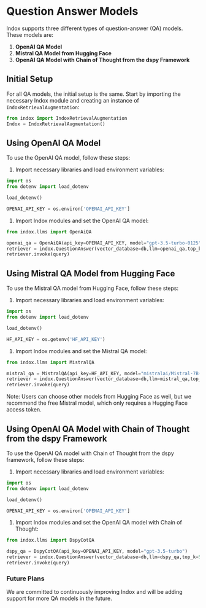# Question Answer Models


Indox supports three different types of question-answer (QA) models.
These models are:

1.  **OpenAI QA Model**
2.  **Mistral QA Model from Hugging Face**
3.  **OpenAI QA Model with Chain of Thought from the dspy Framework**

## Initial Setup

For all QA models, the initial setup is the same. Start by importing the
necessary Indox module and creating an instance of
`IndoxRetrievalAugmentation`:

``` python
from indox import IndoxRetrievalAugmentation
Indox = IndoxRetrievalAugmentation()
```

## Using OpenAI QA Model

To use the OpenAI QA model, follow these steps:

1.  Import necessary libraries and load environment variables:

``` python
import os
from dotenv import load_dotenv

load_dotenv()

OPENAI_API_KEY = os.environ['OPENAI_API_KEY']
```

1.  Import Indox modules and set the OpenAI QA model:

``` python
from indox.llms import OpenAiQA

openai_qa = OpenAiQA(api_key=OPENAI_API_KEY, model="gpt-3.5-turbo-0125")
retriever = indox.QuestionAnswer(vector_database=db,llm=openai_qa,top_k=5)
retriever.invoke(query)
```

## Using Mistral QA Model from Hugging Face

To use the Mistral QA model from Hugging Face, follow these steps:

1.  Import necessary libraries and load environment variables:

``` python
import os
from dotenv import load_dotenv

load_dotenv()

HF_API_KEY = os.getenv('HF_API_KEY')
```

1.  Import Indox modules and set the Mistral QA model:

``` python
from indox.llms import MistralQA

mistral_qa = MistralQA(api_key=HF_API_KEY, model="mistralai/Mistral-7B-Instruct-v0.2")
retriever = indox.QuestionAnswer(vector_database=db,llm=mistral_qa,top_k=5)
retriever.invoke(query)
```

Note: Users can choose other models from Hugging Face as well, but we
recommend the free Mistral model, which only requires a Hugging Face
access token.

## Using OpenAI QA Model with Chain of Thought from the dspy Framework

To use the OpenAI QA model with Chain of Thought from the dspy
framework, follow these steps:

1.  Import necessary libraries and load environment variables:

``` python
import os
from dotenv import load_dotenv

load_dotenv()

OPENAI_API_KEY = os.environ['OPENAI_API_KEY']
```

1.  Import Indox modules and set the OpenAI QA model with Chain of
    Thought:

``` python
from indox.llms import DspyCotQA

dspy_qa = DspyCotQA(api_key=OPENAI_API_KEY, model="gpt-3.5-turbo")
retriever = indox.QuestionAnswer(vector_database=db,llm=dspy_qa,top_k=5)
retriever.invoke(query)
```

### Future Plans

We are committed to continuously improving Indox and will be adding
support for more QA models in the future.
